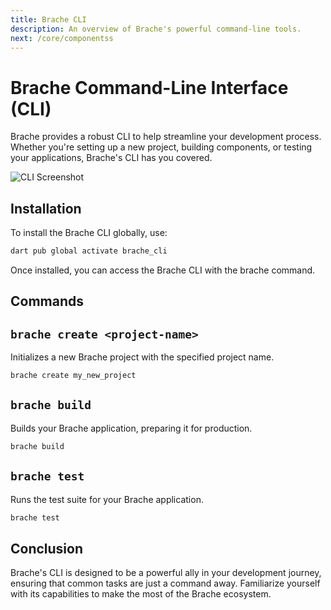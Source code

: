 ```yaml
---
title: Brache CLI
description: An overview of Brache's powerful command-line tools.
next: /core/componentss
---
```


# Brache Command-Line Interface (CLI)

Brache provides a robust CLI to help streamline your development process. Whether you're setting up a new project, building components, or testing your applications, Brache's CLI has you covered.

![CLI Screenshot](./path-to-cli-screenshot.png)

## Installation

To install the Brache CLI globally, use:

```dart
dart pub global activate brache_cli
```

Once installed, you can access the Brache CLI with the brache command.

## Commands

## `brache create <project-name>`

Initializes a new Brache project with the specified project name.

```bash
brache create my_new_project
```

## `brache build`

Builds your Brache application, preparing it for production.

```bash
brache build
```

## `brache test`

Runs the test suite for your Brache application.

```bash
brache test
```

## Conclusion

Brache's CLI is designed to be a powerful ally in your development journey, ensuring that common tasks are just a command away. Familiarize yourself with its capabilities to make the most of the Brache ecosystem.
